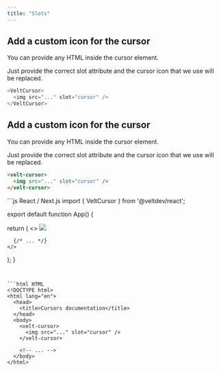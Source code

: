 ```yaml
---
title: "Slots"
---
```



<Tabs>
  <Tab title="React / Next.js">



## Add a custom icon for the cursor

You can provide any HTML inside the cursor element.

Just provide the correct slot attribute and the cursor icon that we use will be replaced.

```js
<VeltCursor>
  <img src="..." slot="cursor" />
</VeltCursor>
```
  </Tab>

  <Tab title="HTML">

## Add a custom icon for the cursor

You can provide any HTML inside the cursor element.

Just provide the correct slot attribute and the cursor icon that we use will be replaced.

```html
<velt-cursor>
  <img src="..." slot="cursor" />
</velt-cursor>
```

  </Tab>
</Tabs>


<RequestExample>
```js React / Next.js
import { VeltCursor } from '@veltdev/react';

export default function App() {

  return (
    <>
      <VeltCursor>
        <img src="..." slot="cursor" />
      </VeltCursor>

      {/* ... */}
    </>
  );
}
```


```html HTML
<!DOCTYPE html>
<html lang="en">
  <head>
    <title>Cursors documentation</title>
  </head>
  <body>
    <velt-cursor>
      <img src="..." slot="cursor" />
    </velt-cursor>

    <!-- ... -->
  </body>
</html>
```
</RequestExample>
